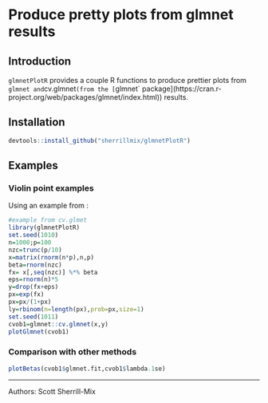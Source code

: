 # Produce pretty plots from glmnet results

## Introduction

`glmnetPlotR` provides a couple R functions to produce prettier plots from `glmnet and `cv.glmnet` (from the [`glmnet` package](https://cran.r-project.org/web/packages/glmnet/index.html)) results.

## Installation

```r
devtools::install_github("sherrillmix/glmnetPlotR")
```

## Examples

### Violin point examples
Using an example from \code{cv.glmnet}:
```r
#example from cv.glmet
library(glmnetPlotR)
set.seed(1010)
n=1000;p=100
nzc=trunc(p/10)
x=matrix(rnorm(n*p),n,p)
beta=rnorm(nzc)
fx= x[,seq(nzc)] %*% beta
eps=rnorm(n)*5
y=drop(fx+eps)
px=exp(fx)
px=px/(1+px)
ly=rbinom(n=length(px),prob=px,size=1)
set.seed(1011)
cvob1=glmnet::cv.glmnet(x,y)
plotGlmnet(cvob1)
```


### Comparison with other methods
```r
plotBetas(cvob1$glmnet.fit,cvob1$lambda.1se)
```

------
Authors: Scott Sherrill-Mix

